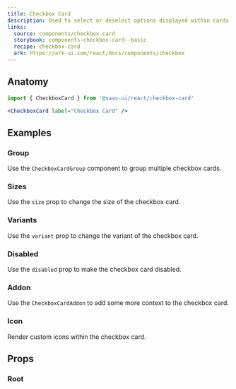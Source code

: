 ```yaml
---
title: Checkbox Card
description: Used to select or deselect options displayed within cards.
links:
  source: components/checkbox-card
  storybook: components-checkbox-card--basic
  recipe: checkbox-card
  ark: https://ark-ui.com/react/docs/components/checkbox
---
```


<ExampleTabs name="checkbox-card-basic" />

## Anatomy

```jsx
import { CheckboxCard } from '@saas-ui/react/checkbox-card'
```

```jsx
<CheckboxCard label="Checkbox Card" />
```

## Examples

### Group

Use the `CheckboxCardGroup` component to group multiple checkbox cards.

<ExampleTabs name="checkbox-card-with-group" />

### Sizes

Use the `size` prop to change the size of the checkbox card.

<ExampleTabs name="checkbox-card-with-sizes" />

### Variants

Use the `variant` prop to change the variant of the checkbox card.

<ExampleTabs name="checkbox-card-with-variants" />

### Disabled

Use the `disabled` prop to make the checkbox card disabled.

<ExampleTabs name="checkbox-card-disabled" />

### Addon

Use the `CheckboxCardAddon` to add some more context to the checkbox card.

<ExampleTabs name="checkbox-card-with-addon" />

### Icon

Render custom icons within the checkbox card.

<ExampleTabs name="checkbox-card-with-icon" />

## Props

### Root

<PropTable component="CheckboxCard" part="Root" />
